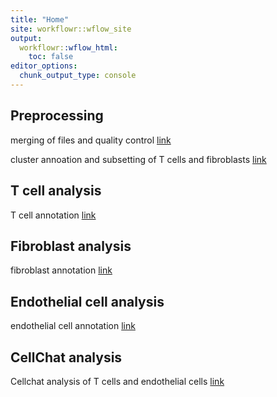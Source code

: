 ```yaml
---
title: "Home"
site: workflowr::wflow_site
output:
  workflowr::wflow_html:
    toc: false
editor_options:
  chunk_output_type: console
---
```


## Preprocessing

merging of files and quality control
[link](merge_and_QC.html)

cluster annoation and subsetting of T cells and fibroblasts
[link](cluster_annotation.html)

## T cell analysis

T cell annotation
[link](T_cell_annotation.html)

## Fibroblast analysis

fibroblast annotation
[link](fibroblast_annotation.html)

## Endothelial cell analysis

endothelial cell annotation
[link](endothelial_cell_annotation.html)

## CellChat analysis

Cellchat analysis of T cells and endothelial cells
[link](cellchat_endC.html)

